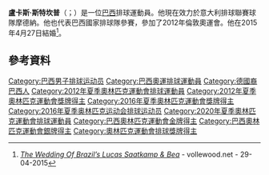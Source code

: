 {{Infobox volleyball biography
| name            = 盧卡斯·斯特坎普
| image           = Lucas Saatkamp Rio 2016.jpg
| image_size      = 
| caption         = 2016年
| full_name       =
| nickname        = 
| nationality     = 
| birth_date      = {{Birth date and age|1986|3|6|mf=y}} 
| birth_place     = {{BRA}}[[南里奧格蘭德州|南里奧格蘭德州]][[科利納斯_(南里奧格蘭德州)|科利納斯]]
| hometown        = 
| height          = 209cm
| weight          = 101kg
| spike           = 340 cm
| block           = 321 cm
| college         =
| position        = 
| currentclub     = Funvic Taubaté
| currentnumber   = 16
| years           =
| teams           = 
| nationalyears   = 2007–
| nationalteam    = {{vb|BRA}}
| medaltemplates  = 
{{MedalSport| 男子排球 }}
{{MedalCountry| {{BRA}} }}
{{MedalCompetition|[[奥林匹克运动会|奥林匹克运动会]]}}
{{MedalGold|[[2016年夏季奧林匹克運動會|2016年 里约]]|[[2016年夏季奧林匹克運動會男子排球比賽|队际]]}}
{{MedalSilver|[[2012年夏季奧林匹克運動會|2012年 伦敦]]|[[2012年夏季奧林匹克運動會男子排球比賽|队际]]}}
}}

'''盧卡斯·斯特坎普'''（{{lang-pt|Lucas Saatkamp}}；{{bd|1986年|3月6日}}）是一位[[巴西|巴西]]排球運動員。他現在效力於意大利排球聯賽球隊摩德納。他也代表巴西國家排球隊參賽，參加了2012年倫敦奧運會。他在2015年4月27日結婚<ref>[http://www.volleywood.net/volleyball-features/home-family/the-wedding-of-brazils-lucas-saatkamp-bea/ ''The Wedding Of Brazil’s Lucas Saatkamp & Bea''] {{Wayback|url=http://www.volleywood.net/volleyball-features/home-family/the-wedding-of-brazils-lucas-saatkamp-bea/ |date=20200424004825 }} - vollewood.net - 29-04-2015</ref>。

==參考資料==
{{Reflist}}
{{DEFAULTSORT:Saatkamp, Lucas}}
[[Category:巴西男子排球运动员|Category:巴西男子排球运动员]]
[[Category:巴西奧運排球運動員|Category:巴西奧運排球運動員]]
[[Category:德國裔巴西人|Category:德國裔巴西人]]
[[Category:2012年夏季奧林匹克運動會排球運動員|Category:2012年夏季奧林匹克運動會排球運動員]]
[[Category:2012年夏季奧林匹克運動會獎牌得主|Category:2012年夏季奧林匹克運動會獎牌得主]]
[[Category:2016年夏季奧林匹克運動會獎牌得主|Category:2016年夏季奧林匹克運動會獎牌得主]]
[[Category:2016年夏季奥林匹克运动会排球运动员|Category:2016年夏季奥林匹克运动会排球运动员]]
[[Category:2020年夏季奧林匹克運動會排球運動員|Category:2020年夏季奧林匹克運動會排球運動員]]
[[Category:巴西奧林匹克運動會金牌得主|Category:巴西奧林匹克運動會金牌得主]]
[[Category:巴西奧林匹克運動會銀牌得主|Category:巴西奧林匹克運動會銀牌得主]]
[[Category:奧林匹克運動會排球獎牌得主|Category:奧林匹克運動會排球獎牌得主]]